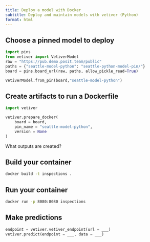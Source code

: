 ```yaml
---
title: Deploy a model with Docker
subtitle: Deploy and maintain models with vetiver (Python)
format: html
---
```


## Choose a pinned model to deploy

```python
import pins
from vetiver import VetiverModel
raw = "https://pub.demo.posit.team/public"
paths = {"seattle-model-python": "seattle-python-model-pin/"}
board = pins.board_url(raw, paths, allow_pickle_read=True)

VetiverModel.from_pin(board,"seattle-model-python")
```

## Create artifacts to run a Dockerfile

```python
import vetiver

vetiver.prepare_docker(
    board = board, 
    pin_name = "seattle-model-python",
    version = None
)
```

What outputs are created?

## Build your container

```bash
docker build -t inspections .
```

## Run your container

```bash
docker run -p 8080:8080 inspections
```

## Make predictions

```python
endpoint = vetiver.vetiver_endpoint(url = ___)
vetiver.predict(endpoint = ___, data = ___)
```
